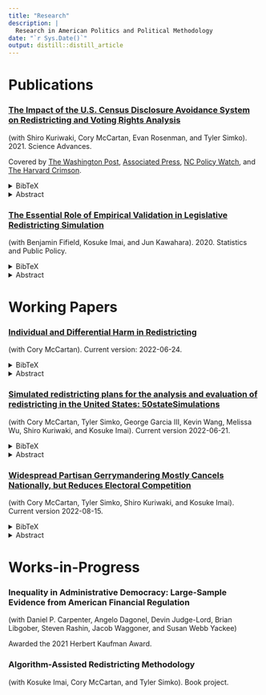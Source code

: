 ```yaml
---
title: "Research"
description: |
  Research in American Politics and Political Methodology
date: "`r Sys.Date()`"
output: distill::distill_article
---
```

# Publications

### [The Impact of the U.S. Census Disclosure Avoidance System on Redistricting and Voting Rights Analysis](https://www.science.org/doi/10.1126/sciadv.abk3283)

(with Shiro Kuriwaki, Cory McCartan, Evan Rosenman, and Tyler Simko). 2021. Science Advances.

Covered by [The Washington Post](https://www.washingtonpost.com/local/social-issues/2020-census-differential-privacy-ipums/2021/06/01/6c94b46e-c30d-11eb-93f5-ee9558eecf4b_story.html), [Associated Press](https://apnews.com/article/business-census-2020-technology-e701e313e841674be6396321343b7e49), [NC Policy Watch](http://pulse.ncpolicywatch.org/2021/06/14/expert-census-bureaus-actions-to-protect-individual-privacy-could-have-big-impact-on-redistricting/), and [The Harvard Crimson](https://www.thecrimson.com/article/2021/6/16/researchers-identify-concerns-census-bureau/).

<details>
<summary>BibTeX</summary>

```
@article{kenn:etal:21,
author = {Christopher T. Kenny  and Shiro Kuriwaki  and Cory McCartan  and Evan T. R. Rosenman  and Tyler Simko  and Kosuke Imai },
title = {The Use of Differential Privacy for Census Data and its Impact on Redistricting: The Case of the 2020 U.S. Census},
journal = {Science Advances},
volume = {7},
number = {41},
pages = {eabk3283},
year = {2021},
doi = {10.1126/sciadv.abk3283},
URL = {https://www.science.org/doi/abs/10.1126/sciadv.abk3283},
eprint = {https://www.science.org/doi/pdf/10.1126/sciadv.abk3283},
}
```
</details>

<details>
<summary>Abstract</summary>
The US Census Bureau plans to protect the privacy of 2020 Census respondents through its Disclosure Avoidance System (DAS), which attempts to achieve differential privacy guarantees by adding noise to the Census microdata. By applying redistricting simulation and analysis methods to DAS-protected 2010 Census data, we find that the protected data are not of sufficient quality for redistricting purposes. We demonstrate that the injected noise makes it impossible for states to accurately comply with the One Person, One Vote principle. Our analysis finds that the DAS-protected data are biased against certain areas, depending on voter turnout and partisan and racial composition, and that these biases lead to large and unpredictable errors in the analysis of partisan and racial gerrymanders. Finally, we show that the DAS algorithm does not universally protect respondent privacy. Based on the names and addresses of registered voters, we are able to predict their race as accurately using the DAS-protected data as when using the 2010 Census data. Despite this, the DAS-protected data can still inaccurately estimate the number of majority-minority districts. We conclude with recommendations for how the Census Bureau should proceed with privacy protection for the 2020 Census.
</details>

### [The Essential Role of Empirical Validation in Legislative Redistricting Simulation](https://doi.org/10.1080/2330443X.2020.1791773)

(with Benjamin Fifield, Kosuke Imai, and Jun Kawahara). 2020. Statistics and Public Policy.

<details>
<summary>BibTeX</summary>

```
@article{fife:etal:20,
  author = {Benjamin Fifield and Kosuke Imai and Jun Kawahara and Christopher T. Kenny},
  title = {The Essential Role of Empirical Validation in Legislative Redistricting Simulation},
  journal = {Statistics and Public Policy},
  volume = {7},
  number = {1},
  pages = {52-68},
  year  = {2020},
  publisher = {Taylor & Francis},
  doi = {10.1080/2330443X.2020.1791773},
  URL = {https://doi.org/10.1080/2330443X.2020.1791773},
  eprint = {https://doi.org/10.1080/2330443X.2020.1791773},
}
```

</details> 


<details>
<summary>Abstract</summary>
As granular data about elections and voters become available, redistricting simulation methods are playing an increasingly important role when legislatures adopt redistricting plans and courts determine their legality. These simulation methods are designed to yield a representative sample of all redistricting plans that satisfy statutory guidelines and requirements such as contiguity, population parity, and compactness. A proposed redistricting plan can be considered gerrymandered if it constitutes an outlier relative to this sample according to partisan fairness metrics. Despite their growing use, an insufficient effort has been made to empirically validate the accuracy of the simulation methods. We apply a recently developed computational method that can efficiently enumerate all possible redistricting plans and yield an independent sample from this population. We show that this algorithm scales to a state with a couple of hundred geographical units. Finally, we empirically examine how existing simulation methods perform on realistic validation datasets.
</details>


# Working Papers

### [Individual and Differential Harm in Redistricting](https://osf.io/preprints/socarxiv/nc2x7/)

(with Cory McCartan). Current version: 2022-06-24. 

<details>
<summary>BibTeX</summary>

```
@misc{mcca:kenn:22,
  doi = {10.31235/osf.io/nc2x7},
  url = {https://osf.io/preprints/socarxiv/nc2x7/},
  author = {McCartan, Cory and Kenny, Christopher T.},
  keywords = {representation, redistricting, voting rights, individual harm},
  title = {Individual and Differential Harm in Redistricting},
  publisher = {SocArXiv},
  year = {2022}
}
```

</details> 

</details>

<details>
<summary>Abstract</summary>
Social scientists have developed dozens of measures for assessing partisan bias in redistricting.But these measures cannot be easily adapted to other groups, including those defined by race, class, or geography.  Nor are they applicable to single- or no-party contexts such as local redistricting. To overcome these limitations, we propose a unified framework of harm for evaluating the impacts of a districting plan on individual voters and the groups to which they belong. We consider a voter harmed if their chosen candidate is not elected under the current plan, but would be under a different plan. Harm improves on existing measures by both focusing on the choices of individual voters and directly incorporating counterfactual plans. We discuss strategies for estimating harm, and demonstrate the utility of our framework through analyses of partisan gerrymandering in New Jersey, voting rights litigation in Alabama, and racial dynamics of Boston City Council elections.
</details>


### [Simulated redistricting plans for the analysis and evaluation of redistricting in the United States: 50stateSimulations](https://arxiv.org/abs/2206.10763)

(with Cory McCartan, Tyler Simko, George Garcia III, Kevin Wang, Melissa Wu, Shiro Kuriwaki, and Kosuke Imai). Current version 2022-06-21.

<details>
<summary>BibTeX</summary>

```
@misc{50statesSimulations,
  doi = {10.48550/ARXIV.2206.10763},
  url = {https://arxiv.org/abs/2206.10763},
  author = {McCartan, Cory and Kenny, Christopher T. and Simko, Tyler and Garcia, George and Wang, Kevin and Wu, Melissa and Kuriwaki, Shiro and Imai, Kosuke},
  keywords = {Applications (stat.AP), Computers and Society (cs.CY), FOS: Computer and information sciences, FOS: Computer and information sciences},
  title = {Simulated redistricting plans for the analysis and evaluation of redistricting in the United States: 50stateSimulations},
  publisher = {arXiv},
  year = {2022}
}
```

</details> 

<details>
<summary>Abstract</summary>
This article introduces the 50stateSimulations, a collection of simulated congressional districting plans and underlying code developed by the Algorithm-Assisted Redistricting Methodology (ALARM) Project. The 50stateSimulations allow for the evaluation of enacted and other congressional redistricting plans in the United States. While the use of redistricting simulation algorithms has become standard in academic research and court cases, any simulation analysis requires non-trivial efforts to combine multiple data sets, identify state-specific redistricting criteria, implement complex simulation algorithms, and summarize and visualize simulation outputs. We have developed a complete workflow that facilitates this entire process of simulation-based redistricting analysis for the congressional districts of all 50 states. The resulting 50stateSimulations include ensembles of simulated 2020 congressional redistricting plans and necessary replication data. We also provide the underlying code, which serves as a template for customized analyses. All data and code are free and publicly available. This article details the design, creation, and validation of the data.
</details>


### [Widespread Partisan Gerrymandering Mostly Cancels Nationally, but Reduces Electoral Competition](https://arxiv.org/abs/2208.06968)

(with Cory McCartan, Tyler Simko, Shiro Kuriwaki, and Kosuke Imai). Current version 2022-08-15.

<details>
<summary>BibTeX</summary>

```
@misc{https://doi.org/10.48550/arxiv.2208.06968,
  doi = {10.48550/ARXIV.2208.06968},
  url = {https://arxiv.org/abs/2208.06968},
  author = {Kenny, Christopher T. and McCartan, Cory and Simko, Tyler and Kuriwaki, Shiro and Imai, Kosuke},
  keywords = {Physics and Society (physics.soc-ph), Applications (stat.AP), FOS: Physical sciences, FOS: Physical sciences, FOS: Computer and information sciences, FOS: Computer and information sciences},
  title = {Widespread Partisan Gerrymandering Mostly Cancels Nationally, but Reduces Electoral Competition},
  publisher = {arXiv},
  year = {2022},
  copyright = {arXiv.org perpetual, non-exclusive license}
}

```

</details> 


<details>
<summary>Abstract</summary>
Congressional district lines in many U.S. states are drawn by partisan actors, raising concerns about gerrymandering. To isolate the electoral impact of gerrymandering from the effects of other factors including geography and redistricting rules, we compare predicted election outcomes under the enacted plan with those under a large sample of non-partisan, simulated alternative plans for all states. We find that partisan gerrymandering is widespread in the 2020 redistricting cycle, but most of the bias it creates cancels at the national level, giving Republicans two additional seats, on average. In contrast, moderate pro-Republican bias due to geography and redistricting rules remains. Finally, we find that partisan gerrymandering reduces electoral competition and makes the House's partisan composition less responsive to shifts in the national vote.
</details>



# Works-in-Progress

### Inequality in Administrative Democracy: Large-Sample Evidence from American Financial Regulation
(with Daniel P. Carpenter, Angelo Dagonel, Devin Judge-Lord, Brian Libgober, Steven Rashin, Jacob Waggoner, and Susan Webb Yackee)

Awarded the 2021 Herbert Kaufman Award.

### Algorithm-Assisted Redistricting Methodology

(with Kosuke Imai, Cory McCartan, and Tyler Simko). Book project.
